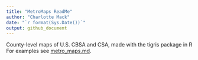 ```yaml
---
title: "MetroMaps ReadMe"
author: "Charlotte Mack"
date: "`r format(Sys.Date())`"
output: github_document
---
```


County-level maps of U.S. CBSA and CSA, made with the tigris package in R
For examples see [metro_maps.md](https://github.com/cymack/MetroMaps/blob/master/metro_maps.md).